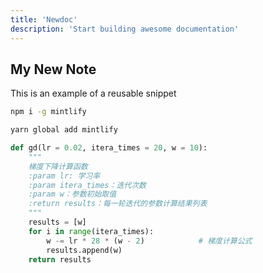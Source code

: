 ```yaml
---
title: 'Newdoc'
description: 'Start building awesome documentation'
---
```


## My New Note

<Info>This is an example of a reusable snippet</Info>


<CodeGroup>

```bash npm
npm i -g mintlify
```

```bash yarn
yarn global add mintlify
```

</CodeGroup>


```python
def gd(lr = 0.02, itera_times = 20, w = 10):
    """
    梯度下降计算函数
    :param lr: 学习率
    :param itera_times：迭代次数
    :param w：参数初始取值
    :return results：每一轮迭代的参数计算结果列表
    """                              
    results = [w]
    for i in range(itera_times):
        w -= lr * 28 * (w - 2)            # 梯度计算公式
        results.append(w)
    return results
```